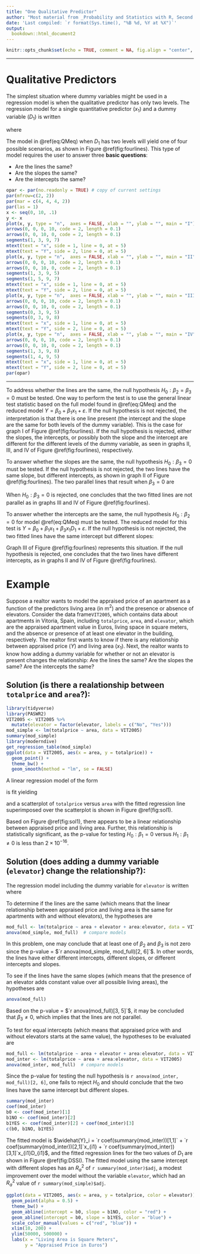 ```yaml
---
title: "One Qualitative Predictor"
author: "Most material from _Probability and Statistics with R, Second Edition_"
date: 'Last compiled: `r format(Sys.time(), "%B %d, %Y at %X")`'
output: 
  bookdown::html_document2
---
```


```r
knitr::opts_chunk$set(echo = TRUE, comment = NA, fig.align = "center", warning = FALSE, message = FALSE)
```

_____________

# Qualitative Predictors

The simplest situation where dummy variables might be used in a regression model is when the qualitative predictor has only two levels.  The regression model for a single quantitative predictor $(x_1)$ and a dummy variable $(D_1)$ is written

\begin{equation}
Y = \beta_0 + \beta_1 x_1 + \beta_2 D_1 + \beta_3 x_1 D_1 + \varepsilon
(\#eq:QMeq)
\end{equation}
where
\begin{equation*}
D_1 =
\begin{cases}
0 &\text{for the first level}\\
1 &\text{for the second level.}
\end{cases}
\end{equation*}

The model in \@ref(eq:QMeq) when $D_1$ has two levels will yield one of four
possible scenarios, as shown in Figure \@ref(fig:fourlines).  This type of model requires the user to answer three **basic questions**:

* Are the lines the same?
* Are the slopes the same?
* Are the intercepts the same?

```r

opar <- par(no.readonly = TRUE) # copy of current settings
par(mfrow=c(2, 2))
par(mar = c(4, 4, 4, 2))
par(las = 1)
x <- seq(0, 10, .1)
y <- x
plot(x, y, type = "n",  axes = FALSE, xlab = "", ylab = "", main = "I")
arrows(0, 0, 0, 10, code = 2, length = 0.1)
arrows(0, 0, 10, 0, code = 2, length = 0.1)
segments(1, 3, 9, 7)
mtext(text = "x", side = 1, line = 0, at = 5)
mtext(text = "Y", side = 2, line = 0, at = 5)
plot(x, y, type = "n",  axes = FALSE, xlab = "", ylab = "", main = "II")
arrows(0, 0, 0, 10, code = 2, length = 0.1)
arrows(0, 0, 10, 0, code = 2, length = 0.1)
segments(1, 3, 9, 5)
segments(1, 5, 9, 7)
mtext(text = "x", side = 1, line = 0, at = 5)
mtext(text = "Y", side = 2, line = 0, at = 5)
plot(x, y, type = "n",  axes = FALSE, xlab = "", ylab = "", main = "III")
arrows(0, 0, 0, 10, code = 2, length = 0.1)
arrows(0, 0, 10, 0, code = 2, length = 0.1)
segments(0, 3, 9, 5)
segments(0, 3, 9, 8)
mtext(text = "x", side = 1, line = 0, at = 5)
mtext(text = "Y", side = 2, line = 0, at = 5)
plot(x, y, type = "n",  axes = FALSE, xlab = "", ylab = "", main = "IV")
arrows(0, 0, 0, 10, code = 2, length = 0.1)
arrows(0, 0, 10, 0, code = 2, length = 0.1)
segments(1, 3, 9, 8)
segments(1, 4, 9, 5)
mtext(text = "x", side = 1, line = 0, at = 5)
mtext(text = "Y", side = 2, line = 0, at = 5)
par(opar)
```

________________


To address whether the lines are the same, the null hypothesis $H_0: \beta_2 = \beta_3 = 0$ must be tested.  One way to perform the test is to use the general linear test statistic based on the full model found in \@ref(eq:QMeq) and the reduced model $Y = \beta_0 + \beta_1 x_1 + \varepsilon$.  If the null hypothesis is not rejected, the interpretation is that there is one line present (the intercept and the slope are the same for both levels of the dummy variable).  This is the case for graph I of Figure \@ref(fig:fourlines).  If the null hypothesis is rejected, either the slopes, the intercepts, or possibly both the slope and the intercept are different for the different levels of the dummy variable, as seen in graphs II, III, and IV of Figure \@ref(fig:fourlines), respectively.

To answer whether the slopes are the same, the null hypothesis $H_0: \beta_3 = 0$ must be tested.  If the null hypothesis is not rejected, the two lines have the same slope, but different intercepts, as shown in graph II of Figure \@ref(fig:fourlines). The two parallel lines that result when $\beta_3 = 0$ are

\begin{equation*}
Y = \beta_0 + \beta_1 x_1 + \varepsilon \text{ for } (D_1 = 0)
\quad\text{and}\quad Y = (\beta_0 +\beta_2) + \beta_1 x_1 + \varepsilon \text{
for } (D_1 = 1).
\end{equation*}

When $H_0: \beta_3=0$ is rejected, one concludes that the two fitted lines are
not parallel as in graphs III and IV of Figure \@ref(fig:fourlines).

To answer whether the intercepts are the same, the null hypothesis $H_0: \beta_2 = 0$ for model \@ref(eq:QMeq) must be tested.  The reduced model for this test is $Y = \beta_0 + \beta_1 x_1 + \beta_3 x_1 D_1 + \varepsilon$.  If the null hypothesis is not rejected, the two fitted lines have the same intercept but different slopes:

\begin{equation*}
Y = \beta_0 + \beta_1 x_1 + \varepsilon \text{ for } (D_1 = 0)
\quad\text{and}\quad Y = \beta_0 + (\beta_1 +\beta_3) x_1 + \varepsilon \text{
for } (D_1 = 1).
\end{equation*}

Graph III of Figure \@ref(fig:fourlines) represents this situation.  If the null
hypothesis is rejected, one concludes that the two lines have different
intercepts, as in graphs II and IV of Figure \@ref(fig:fourlines).







# Example

Suppose a realtor wants to model the appraised price of an apartment as a function of the predictors living area (in m$^2$) and  the presence or absence of elevators. Consider the data frame`VIT2005`, which contains data about apartments in Vitoria, Spain, including `totalprice`, `area`, and `elevator`, which are the appraised apartment value in Euros, living space in square meters, and the absence or presence of at least one elevator in the building, respectively.  The realtor first wants to know if there is any relationship between appraised price $(Y)$ and living area $(x_1)$.  Next, the realtor wants to know how adding a dummy variable for whether or not an elevator is present changes the relationship: Are the lines the same? Are the slopes the same? Are the intercepts the same?

## Solution (is there a realationship between `totalprice` and `area`?):

```r
library(tidyverse)
library(PASWR2)
VIT2005 <- VIT2005 %>% 
  mutate(elevator = factor(elevator, labels = c("No", "Yes")))
mod_simple <- lm(totalprice ~ area, data = VIT2005)
summary(mod_simple)
library(moderndive)
get_regression_table(mod_simple)
ggplot(data = VIT2005, aes(x = area, y = totalprice)) + 
  geom_point() + 
  theme_bw() +
  geom_smooth(method = "lm", se = FALSE)
```

A linear regression model of the form 

\begin{equation} 
Y= \beta_0 +\beta_1 x_1 + \varepsilon
(\#eq:SLMelevator)
\end{equation}

is fit yielding

\begin{equation*}
\widehat{Y}_i = `r coef(summary(mod_simple))[1]` + 
`r coef(summary(mod_simple))[2]` x_{i1}
\end{equation*}

and a scatterplot of `totalprice` versus `area` with the fitted regression line superimposed over the scatterplot is shown in Figure \@ref(fig:sol1).

Based on Figure \@ref(fig:sol1), there appears to be a linear relationship
between appraised price and living area.  Further, this relationship is 
statistically significant, as the p-value for testing $H_0: \beta_1=0$ versus 
$H_1: \beta_1 \neq 0$ is less than $2 \times 10^{-16}$.

## Solution (does adding a dummy variable (`elevator`) change the relationship?):

The regression model including the dummy variable for `elevator` is written
\begin{equation}
Y = \beta_0 + \beta_1 x_1 + \beta_2 D_1 + \beta_3 x_1 D_1 + \varepsilon
(\#eq:QMeqElevator)
\end{equation}
where
\begin{equation*}
D_1 =
\begin{cases}
0 &\text{when a building has no elevators}\\
1 &\text{when a building has at least one elevator.}
\end{cases}
\end{equation*}

To determine if the lines are the same (which means that the linear relationship between appraised price and living area is the same for apartments with and without elevators), the hypotheses are

\begin{equation*}
H_0: \beta_2 = \beta_3 = 0 \text{ versus } H_1: \text{at least one } \beta_i \neq 0 \text{ for } i=2, 3.
\end{equation*}

```r
mod_full <- lm(totalprice ~ area + elevator + area:elevator, data = VIT2005)
anova(mod_simple, mod_full)  # compare models
```

In this problem, one may conclude that at least one of $\beta_2$ and $\beta_3$ is not zero since the p-value = $`r anova(mod_simple, mod_full)[2, 6]`$.  In other words, the lines have either different intercepts, different slopes,  or different intercepts and slopes.

To see if the lines have the same slopes (which means that the presence of an elevator adds constant value over all possible living areas), the hypotheses are
\begin{equation*}
H_0: \beta_3 = 0 \text{ versus } H_1: \beta_3 \neq 0.
\end{equation*}

```r
anova(mod_full)
```

Based on the p-value = $`r anova(mod_full)[3, 5]`$, it may be concluded
that $\beta_3 \neq 0$, which implies that the lines are not parallel.

To test for equal intercepts (which means that appraised price with and without elevators starts at the same value), the hypotheses to be evaluated are
\begin{equation*}
H_0: \beta_2 = 0 \text{ versus }H_1: \beta_2 \neq 0.
\end{equation*}

```r
mod_full <- lm(totalprice ~ area + elevator + area:elevator, data = VIT2005)
mod_inter <- lm(totalprice ~ area + area:elevator, data = VIT2005)
anova(mod_inter, mod_full)  # compare models
```

Since the p-value for testing the null hypothesis is `r anova(mod_inter, mod_full)[2, 6]`, one fails to reject $H_0$ and should conclude that the two lines have the same intercept but different slopes.

```r
summary(mod_inter)
coef(mod_inter)
b0 <- coef(mod_inter)[1]
b1NO <- coef(mod_inter)[2]
b1YES <- coef(mod_inter)[2] + coef(mod_inter)[3]
c(b0, b1NO, b1YES)
```

The fitted model is $\widehat{Y}_i = `r coef(summary(mod_inter))[1,1]` + 
`r coef(summary(mod_inter))[2,1]`x_{i1} + 
`r coef(summary(mod_inter))[3,1]`x_{i1}D_{i1}$, and
the fitted regression lines for the two values of $D_1$ are shown in 
Figure \@ref(fig:DSSI).  The fitted model using the same intercept with different 
slopes has an $R^2_a$ of `r summary(mod_inter)$adj`, a modest improvement 
over the model without  the variable `elevator`, which
had an $R^2_a$ value of `r summary(mod_simple)$adj`.

```r
ggplot(data = VIT2005, aes(x = area, y = totalprice, color = elevator)) + 
  geom_point(alpha = 0.5) + 
  theme_bw() + 
  geom_abline(intercept = b0, slope = b1NO, color = "red") + 
  geom_abline(intercept = b0, slope = b1YES, color = "blue") + 
  scale_color_manual(values = c("red", "blue")) + 
  xlim(10, 200) + 
  ylim(50000, 500000) + 
  labs(x = "Living Area is Square Meters",
       y = "Appraised Price in Euros")
```

